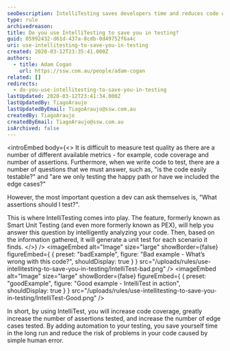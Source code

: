 ```yaml
---
seoDescription: IntelliTesting saves developers time and reduces code errors by intelligently generating unit tests for each scenario found.
type: rule
archivedreason:
title: Do you use IntelliTesting to save you in testing?
guid: 05992432-d61d-437a-8cdb-0d49752f6a4c
uri: use-intellitesting-to-save-you-in-testing
created: 2020-03-12T23:35:41.000Z
authors:
  - title: Adam Cogan
    url: https://ssw.com.au/people/adam-cogan
related: []
redirects:
  - do-you-use-intellitesting-to-save-you-in-testing
lastUpdated: 2020-03-12T23:41:34.000Z
lastUpdatedBy: TiagoAraujo
lastUpdatedByEmail: TiagoAraujo@ssw.com.au
createdBy: TiagoAraujo
createdByEmail: TiagoAraujo@ssw.com.au
isArchived: false
---
```


<introEmbed
  body={<>
It is difficult to measure test quality as there are a number of different available metrics - for example, code coverage and number of assertions. Furthermore, when we write code to test, there are a number of questions that we must answer, such as, "is the code easily testable?" and "are we only testing the happy path or have we included the edge cases?"

However, the most important question a dev can ask themselves is, "What assertions should I test?".

This is where IntelliTesting comes into play. The feature, formerly known as Smart Unit Testing (and even more formerly known as PEX), will help you answer this question by intelligently analyzing your code. Then, based on the information gathered, it will generate a unit test for each scenario it finds.
  </>}
/>
<imageEmbed
  alt="Image"
  size="large"
  showBorder={false}
  figureEmbed={ {
    preset: "badExample",
    figure: "Bad example - What’s wrong with this code?",
    shouldDisplay: true
  } }
  src="/uploads/rules/use-intellitesting-to-save-you-in-testing/IntelliTest-bad.png"
/>
<imageEmbed
  alt="Image"
  size="large"
  showBorder={false}
  figureEmbed={ {
    preset: "goodExample",
    figure: "Good example - IntelliTest in action",
    shouldDisplay: true
  } }
  src="/uploads/rules/use-intellitesting-to-save-you-in-testing/IntelliTest-Good.png"
/>

In short, by using IntelliTest, you will increase code coverage, greatly increase the number of assertions tested, and increase the number of edge cases tested. By adding automation to your testing, you save yourself time in the long run and reduce the risk of problems in your code caused by simple human error.
